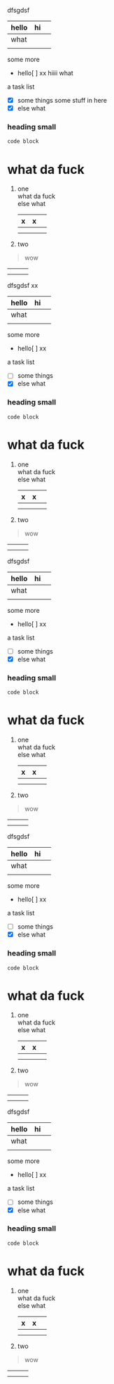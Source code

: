 dfsgdsf

| hello | hi  |     |
| ----- | --- | --- |
| what  |     |     |
|       |     |     |

some more

- hello\[ \] xx hiiii what

a task list

- [x] some things some stuff in here
- [x] else what

### heading small

```
code block
```

# what da fuck

1. one\
   what da fuck\
   else what

   | x   | x   |     |
   | --- | --- | --- |
   |     |     |     |
   |     |     |     |
2. two

> wow

|     |     |     |
| --- | --- | --- |
|     |     |     |
|     |     |     |

dfsgdsf xx

| hello | hi  |     |
| ----- | --- | --- |
| what  |     |     |
|       |     |     |

some more

- hello\[ \] xx

a task list

- [ ] some things
- [x] else what

### heading small

```
code block
```

# what da fuck

1. one\
   what da fuck\
   else what

   | x   | x   |     |
   | --- | --- | --- |
   |     |     |     |
   |     |     |     |
2. two

> wow

|     |     |     |
| --- | --- | --- |
|     |     |     |
|     |     |     |

dfsgdsf

| hello | hi  |     |
| ----- | --- | --- |
| what  |     |     |
|       |     |     |

some more

- hello\[ \] xx

a task list

- [ ] some things
- [x] else what

### heading small

```
code block
```

# what da fuck

1. one\
   what da fuck\
   else what

   | x   | x   |     |
   | --- | --- | --- |
   |     |     |     |
   |     |     |     |
2. two

> wow

|     |     |     |
| --- | --- | --- |
|     |     |     |
|     |     |     |

dfsgdsf

| hello | hi  |     |
| ----- | --- | --- |
| what  |     |     |
|       |     |     |

some more

- hello\[ \] xx

a task list

- [ ] some things
- [x] else what

### heading small

```
code block
```

# what da fuck

1. one\
   what da fuck\
   else what

   | x   | x   |     |
   | --- | --- | --- |
   |     |     |     |
   |     |     |     |
2. two

> wow

|     |     |     |
| --- | --- | --- |
|     |     |     |
|     |     |     |

dfsgdsf

| hello | hi  |     |
| ----- | --- | --- |
| what  |     |     |
|       |     |     |

some more

- hello\[ \] xx

a task list

- [ ] some things
- [x] else what

### heading small

```
code block
```

# what da fuck

1. one\
   what da fuck\
   else what

   | x   | x   |     |
   | --- | --- | --- |
   |     |     |     |
   |     |     |     |
2. two

> wow

|     |     |     |
| --- | --- | --- |
|     |     |     |
|     |     |     |
